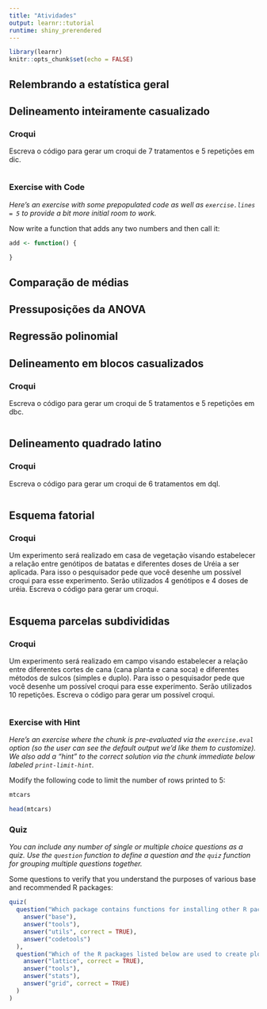 ```yaml
---
title: "Atividades"
output: learnr::tutorial
runtime: shiny_prerendered
---
```


```r
library(learnr)
knitr::opts_chunk$set(echo = FALSE)
```

## Relembrando a estatística geral

## Delineamento inteiramente casualizado

### Croqui 

Escreva o código para gerar um croqui de 7 tratamentos e 5 repetições em dic. 

```r

```

### Exercise with Code

*Here's an exercise with some prepopulated code as well as `exercise.lines = 5` to provide a bit more initial room to work.*

Now write a function that adds any two numbers and then call it:

```r
add <- function() {
  
}
```

## Comparação de médias

## Pressuposições da ANOVA

## Regressão polinomial

## Delineamento em blocos casualizados 

### Croqui 

Escreva o código para gerar um croqui de 5 tratamentos e 5 repetições em dbc. 

```r

```


## Delineamento quadrado latino 

### Croqui 

Escreva o código para gerar um croqui de 6 tratamentos em dql. 

```r

```



## Esquema fatorial

### Croqui 

Um experimento será realizado em casa de vegetação visando estabelecer a relação entre genótipos de batatas e diferentes doses de Uréia a ser aplicada. Para isso o pesquisador pede que você desenhe um possível croqui para esse experimento. Serão utilizados 4 genótipos e 4 doses de uréia. Escreva o código para gerar um croqui. 


```r

```


## Esquema parcelas subdivididas

### Croqui 

Um experimento será realizado em campo visando estabelecer a relação entre diferentes cortes de cana (cana planta e cana soca) e diferentes métodos de sulcos (simples e duplo). Para isso o pesquisador pede que você desenhe um possível croqui para esse experimento. Serão utilizados 10 repetições. Escreva o código para gerar um possível croqui. 


```r

```



### Exercise with Hint

*Here's an exercise where the chunk is pre-evaluated via the `exercise.eval` option (so the user can see the default output we'd like them to customize). We also add a "hint" to the correct solution via the chunk immediate below labeled `print-limit-hint`.*

Modify the following code to limit the number of rows printed to 5:

```r
mtcars
```

```r
head(mtcars)
```

### Quiz

*You can include any number of single or multiple choice questions as a quiz. Use the `question` function to define a question and the `quiz` function for grouping multiple questions together.*

Some questions to verify that you understand the purposes of various base and recommended R packages:

```r
quiz(
  question("Which package contains functions for installing other R packages?",
    answer("base"),
    answer("tools"),
    answer("utils", correct = TRUE),
    answer("codetools")
  ),
  question("Which of the R packages listed below are used to create plots?",
    answer("lattice", correct = TRUE),
    answer("tools"),
    answer("stats"),
    answer("grid", correct = TRUE)
  )
)
```

